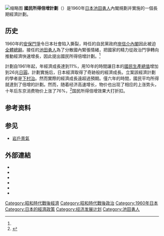 {{request translation|ja}}
[[File:Public_Pawn_Shop_circa_1960.jpg|缩略图]]
'''國民所得倍增計劃'''（{{jpn|j=国民所得倍増計画|hg=こくみんしょとくばいぞうけいかく|rm=kokumin shitoku baizō keikaku|f=y}}）是1960年[[日本|日本]][[池田勇人|池田勇人]]內閣規劃并實施的一個長期經濟計劃。

==历史==
1960年的[[安保斗争|安保鬥爭]]令日本社會陷入撕裂，時任的自民黨政府[[第二次岸內閣_(改造)|岸信介內閣]]因此被迫[[全體總辭|全體總辭]]。接任的[[池田勇人|池田勇人]]為了分散國內緊張情緒，把國家的精力從政治鬥爭轉向推動經濟快速增長，因此提出國民所得倍增計劃。<ref name=":0" />

計劃自1961年起，年經濟成長達到11%，用10年的時間讓日本的[[國民生產總值|國民生產總值]]增加到26兆[[日圓|日圓]]。計劃實施后，日本經濟取得了奇跡般的經濟成長。立案該經濟計劃的學者是[[下村治|下村治]]。然而實際的經濟成長遠超過預期。僅六年的時間，國民平均所得就達到了倍增的計劃。然而，随着经济高速增长，物价也出现了相应的上涨势头，十年后东京消费物价上涨了76%，<ref name=":0">{{cite news|url=http://finance.qq.com/a/20110504/001446.htm|title=日本是怎么搞收入倍增的|date=2011年5月4日|work=理财周刊|author=陈鸿斌|publisher=腾讯财经|accessdate=2012年11月16日|archive-date=2016年10月6日|archive-url=https://web.archive.org/web/20161006015916/http://finance.qq.com/a/20110504/001446.htm|dead-url=no}}</ref>国民所得倍增效果大打折扣。

== 参考资料 ==
{{reflist}}

== 参见 ==
* [[岩戶景氣|岩戶景氣]]

== 外部連結 ==
* {{cite web|language=ja|url=http://www.ndl.go.jp/horei_jp/kakugi/txt/txt01354.htm|script-title=ja:国民所得倍増計画について|publisher={{lang|ja|国立国会図書館議会官庁資料室}}|deadurl=yes|archiveurl=https://web.archive.org/web/20081014125904/http://www.ndl.go.jp/horei_jp/kakugi/txt/txt01354.htm|archivedate=2008-10-14|accessdate=2008-11-23}}
*  {{cite web|language=zh-cn|publisher=[[雅虎|雅虎评论]]|url=http://opinion.cn.yahoo.com/jdgz/srbz/|title=别神化“日本收入倍增计划”|deadurl=yes|archiveurl=https://web.archive.org/web/20121115030052/http://opinion.cn.yahoo.com/jdgz/srbz/|archivedate=2012-11-15|accessdate=2012-11-16}}
* {{cite web|url=http://news.xinhuanet.com/herald/2010-06/17/content_13685536.htm|title=七年，日本人收入翻番|publisher=国际先驱导报|language=zh-cn|accessdate=2012-10-20|archive-date=2016-12-11|archive-url=https://web.archive.org/web/20161211211703/http://news.xinhuanet.com/herald/2010-06/17/content_13685536.htm|dead-url=no}}
* {{cite web|url=http://intl.ce.cn/zhuanti/gcjj/zw/201006/06/t20100606_21486771.shtml|title=日本国民收入倍增计划和支柱产业的形成|publisher=[[经济日报_(中华人民共和国)|经济日报]]|language=zh-cn|accessdate=2012-10-20|archive-date=2016-03-04|archive-url=https://web.archive.org/web/20160304132005/http://intl.ce.cn/zhuanti/gcjj/zw/201006/06/t20100606_21486771.shtml|dead-url=no}}
* {{cite web|url=http://www.jjckb.cn/2012-12/04/content_416124.htm|title=深度报道：国民收入倍增助日本从“国富”走向“民富”|publisher=[[经济参考报|经济参考]]|language=zh-cn|accessdate=2012-12-13|archive-date=2013-07-20|archive-url=https://web.archive.org/web/20130720015505/http://www.jjckb.cn/2012-12/04/content_416124.htm|dead-url=no}}
* {{cite journal zh|url=http://www.chinatimes.cc/site1/hxsb/html/2013-01/07/content_13749.htm|title=日本“国民收入倍增计划”功过|date=2013年1月7日|journal=[[华夏时报|华夏时报]]}}{{dead link|date=2017年12月 |bot=InternetArchiveBot |fix-attempted=yes }}

{{日本經濟史}}
[[Category:昭和時代戰後經濟|Category:昭和時代戰後經濟]]
[[Category:昭和時代戰後政治|Category:昭和時代戰後政治]]
[[Category:1960年日本|Category:1960年日本]]
[[Category:日本的經濟政策|Category:日本的經濟政策]]
[[Category:经济发展计划|Category:经济发展计划]]
[[Category:池田勇人|Category:池田勇人]]